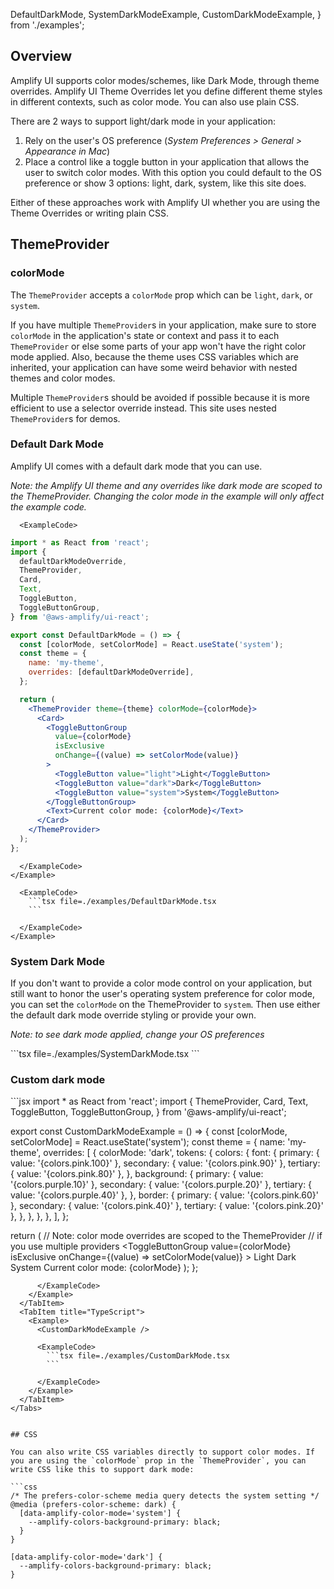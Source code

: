 
  DefaultDarkMode,
  SystemDarkModeExample,
  CustomDarkModeExample,
} from './examples';

## Overview

Amplify UI supports color modes/schemes, like Dark Mode, through theme overrides. Amplify UI Theme Overrides let you define different theme styles in different contexts, such as color mode. You can also use plain CSS.

There are 2 ways to support light/dark mode in your application:

1. Rely on the user's OS preference (_System Preferences > General > Appearance in Mac_)
2. Place a control like a toggle button in your application that allows the user to switch color modes. With this option you could default to the OS preference or show 3 options: light, dark, system, like this site does.

Either of these approaches work with Amplify UI whether you are using the Theme Overrides or writing plain CSS.

## ThemeProvider

### colorMode

The `ThemeProvider` accepts a `colorMode` prop which can be `light`, `dark`, or `system`.

<Alert role="none" variation="warning">

If you have multiple `ThemeProvider`s in your application, make sure to store `colorMode` in the application's state or context and pass it to each `ThemeProvider` or else some parts of your app won't have the right color mode applied. Also, because the theme uses CSS variables which are inherited, your application can have some weird behavior with nested themes and color modes.

Multiple `ThemeProvider`s should be avoided if possible because it is more efficient to use a selector override instead. This site uses nested `ThemeProvider`s for demos.

</Alert>

### Default Dark Mode

Amplify UI comes with a default dark mode that you can use.

_Note: the Amplify UI theme and any overrides like dark mode are scoped to the ThemeProvider. Changing the color mode in the example will only affect the example code._

<Tabs>
  <TabItem title="JavaScript">
    <Example>
      <DefaultDarkMode />

      <ExampleCode>
```jsx
import * as React from 'react';
import {
  defaultDarkModeOverride,
  ThemeProvider,
  Card,
  Text,
  ToggleButton,
  ToggleButtonGroup,
} from '@aws-amplify/ui-react';

export const DefaultDarkMode = () => {
  const [colorMode, setColorMode] = React.useState('system');
  const theme = {
    name: 'my-theme',
    overrides: [defaultDarkModeOverride],
  };

  return (
    <ThemeProvider theme={theme} colorMode={colorMode}>
      <Card>
        <ToggleButtonGroup
          value={colorMode}
          isExclusive
          onChange={(value) => setColorMode(value)}
        >
          <ToggleButton value="light">Light</ToggleButton>
          <ToggleButton value="dark">Dark</ToggleButton>
          <ToggleButton value="system">System</ToggleButton>
        </ToggleButtonGroup>
        <Text>Current color mode: {colorMode}</Text>
      </Card>
    </ThemeProvider>
  );
};
```
        
      </ExampleCode>
    </Example>
  </TabItem>
  <TabItem title="TypeScript">
    <Example>
      <DefaultDarkMode />

      <ExampleCode>
        ```tsx file=./examples/DefaultDarkMode.tsx
        ```
        
      </ExampleCode>
    </Example>
  </TabItem>
</Tabs>

### System Dark Mode

If you don't want to provide a color mode control on your application, but still want to honor the user's operating system preference for color mode, you can set the `colorMode` on the ThemeProvider to `system`. Then use either the default dark mode override styling or provide your own.

_Note: to see dark mode applied, change your OS preferences_

<Example>
  <SystemDarkModeExample />

  <ExampleCode>
    ```tsx file=./examples/SystemDarkMode.tsx
    ```
    
</ExampleCode>
</Example>

### Custom dark mode

<Tabs>
  <TabItem title="JavaScript">
    <Example>
      <CustomDarkModeExample />
      <ExampleCode>
```jsx
import * as React from 'react';
import {
  ThemeProvider,
  Card,
  Text,
  ToggleButton,
  ToggleButtonGroup,
} from '@aws-amplify/ui-react';

export const CustomDarkModeExample = () => {
  const [colorMode, setColorMode] = React.useState('system');
  const theme = {
    name: 'my-theme',
    overrides: [
      {
        colorMode: 'dark',
        tokens: {
          colors: {
            font: {
              primary: { value: '{colors.pink.100}' },
              secondary: { value: '{colors.pink.90}' },
              tertiary: { value: '{colors.pink.80}' },
            },
            background: {
              primary: { value: '{colors.purple.10}' },
              secondary: { value: '{colors.purple.20}' },
              tertiary: { value: '{colors.purple.40}' },
            },
            border: {
              primary: { value: '{colors.pink.60}' },
              secondary: { value: '{colors.pink.40}' },
              tertiary: { value: '{colors.pink.20}' },
            },
          },
        },
      },
    ],
  };

  return (
    // Note: color mode overrides are scoped to the ThemeProvider
    // if you use multiple providers
    <ThemeProvider theme={theme} colorMode={colorMode}>
      <Card>
        <ToggleButtonGroup
          value={colorMode}
          isExclusive
          onChange={(value) => setColorMode(value)}
        >
          <ToggleButton value="light">Light</ToggleButton>
          <ToggleButton value="dark">Dark</ToggleButton>
          <ToggleButton value="system">System</ToggleButton>
        </ToggleButtonGroup>
        <Text>Current color mode: {colorMode}</Text>
      </Card>
    </ThemeProvider>
  );
};
```
      </ExampleCode>
    </Example>
  </TabItem>
  <TabItem title="TypeScript">
    <Example>
      <CustomDarkModeExample />

      <ExampleCode>
        ```tsx file=./examples/CustomDarkMode.tsx
        ```
        
      </ExampleCode>
    </Example>
  </TabItem>
</Tabs>


## CSS

You can also write CSS variables directly to support color modes. If you are using the `colorMode` prop in the `ThemeProvider`, you can write CSS like this to support dark mode:

```css
/* The prefers-color-scheme media query detects the system setting */
@media (prefers-color-scheme: dark) {
  [data-amplify-color-mode='system'] {
    --amplify-colors-background-primary: black;
  }
}

[data-amplify-color-mode='dark'] {
  --amplify-colors-background-primary: black;
}
```
